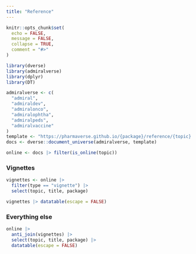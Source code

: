 ```yaml
---
title: "Reference"
---
```


```r
knitr::opts_chunk$set(
  echo = FALSE,
  message = FALSE,
  collapse = TRUE,
  comment = "#>"
)
```

```r
library(dverse)
library(admiralverse)
library(dplyr)
library(DT)

admiralverse <- c(
  "admiral",
  "admiraldev",
  "admiralonco",
  "admiralophtha",
  "admiralpeds",
  "admiralvaccine"
)
template <- "https://pharmaverse.github.io/{package}/reference/{topic}.html"
docs <- dverse::document_universe(admiralverse, template)

online <- docs |> filter(is_online(topic))
```

### Vignettes

```r
vignettes <- online |>
  filter(type == "vignette") |>
  select(topic, title, package)

vignettes |> datatable(escape = FALSE)
```

### Everything else

```r
online |>
  anti_join(vignettes) |>
  select(topic, title, package) |>
  datatable(escape = FALSE)
```
